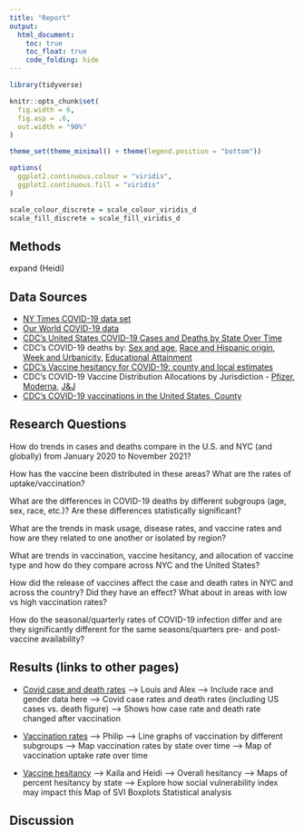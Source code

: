 ```yaml
---
title: "Report"
output: 
  html_document:
    toc: true
    toc_float: true
    code_folding: hide
---
```


```r
library(tidyverse)

knitr::opts_chunk$set(
  fig.width = 6,
  fig.asp = .6,
  out.width = "90%"
)

theme_set(theme_minimal() + theme(legend.position = "bottom"))

options(
  ggplot2.continuous.colour = "viridis",
  ggplot2.continuous.fill = "viridis"
)

scale_colour_discrete = scale_colour_viridis_d
scale_fill_discrete = scale_fill_viridis_d
```

## Methods 
expand (Heidi)

## Data Sources

- [NY Times COVID-19 data set](https://github.com/nytimes/covid-19-data/)
- [Our World COVID-19 data](https://github.com/owid/covid-19-data/tree/master/public/data/vaccinations)
- [CDC's United States COVID-19 Cases and Deaths by State Over Time](https://data.cdc.gov/Case-Surveillance/United-States-COVID-19-Cases-and-Deaths-by-State-o/9mfq-cb36)
- CDC's COVID-19 deaths by: [Sex and age](https://data.cdc.gov/NCHS/Provisional-COVID-19-Deaths-by-Sex-and-Age/9bhg-hcku), [Race and Hispanic origin](https://data.cdc.gov/NCHS/Provisional-COVID-19-Deaths-Distribution-of-Deaths/pj7m-y5uh), [Week and Urbanicity](https://data.cdc.gov/NCHS/Provisional-COVID-19-Deaths-by-Week-and-Urbanicity/hkhc-f7hg), [Educational Attainment](https://data.cdc.gov/NCHS/AH-Provisional-COVID-19-Deaths-by-Race-and-Educati/i6ej-9eac)
- [CDC's Vaccine hesitancy for COVID-19: county and local estimates](https://data.cdc.gov/Vaccinations/Vaccine-Hesitancy-for-COVID-19-County-and-local-es/q9mh-h2tw)
- CDC's COVID-19 Vaccine Distribution Allocations by Jurisdiction - [Pfizer](https://data.cdc.gov/Vaccinations/COVID-19-Vaccine-Distribution-Allocations-by-Juris/saz5-9hgg), [Moderna](https://data.cdc.gov/Vaccinations/COVID-19-Vaccine-Distribution-Allocations-by-Juris/b7pe-5nws), [J&J](https://data.cdc.gov/Vaccinations/COVID-19-Vaccine-Distribution-Allocations-by-Juris/w9zu-fywh)
- [CDC's COVID-19 vaccinations in the United States, County](https://data.cdc.gov/Vaccinations/COVID-19-Vaccinations-in-the-United-States-County/8xkx-amqh)

## Research Questions

How do trends in cases and deaths compare in the U.S. and NYC (and globally) from January 2020 to November 2021?

How has the vaccine been distributed in these areas? What are the rates of uptake/vaccination?

What are the differences in COVID-19 deaths by different subgroups (age, sex, race, etc.)? Are these differences statistically significant?

What are the trends in mask usage, disease rates, and vaccine rates and how are they related to one another or isolated by region?

What are trends in vaccination, vaccine hesitancy, and allocation of vaccine type and how do they compare across NYC and the United States?

How did the release of vaccines affect the case and death rates in NYC and across the country? Did they have an effect? What about in areas with low vs high vaccination rates?

How do the seasonal/quarterly rates of COVID-19 infection differ and are they significantly different for the same seasons/quarters pre- and post-vaccine availability?

## Results (links to other pages)

- [Covid case and death rates](covid_deaths.html) --> Louis and Alex
--> Include race and gender data here
--> Covid case rates and death rates (including US cases vs. death figure)
--> Shows how case rate and death rate changed after vaccination

- [Vaccination rates](vaccination_rates.html) --> Philip
--> Line graphs of vaccination by different subgroups
--> Map vaccination rates by state over time
--> Map of vaccination uptake rate over time

- [Vaccine hesitancy](vaccine_hesitancy.html) --> Kaila and Heidi
--> Overall hesitancy
--> Maps of percent hesitancy by state
--> Explore how social vulnerability index may impact this
    Map of SVI
    Boxplots
    Statistical analysis

## Discussion



